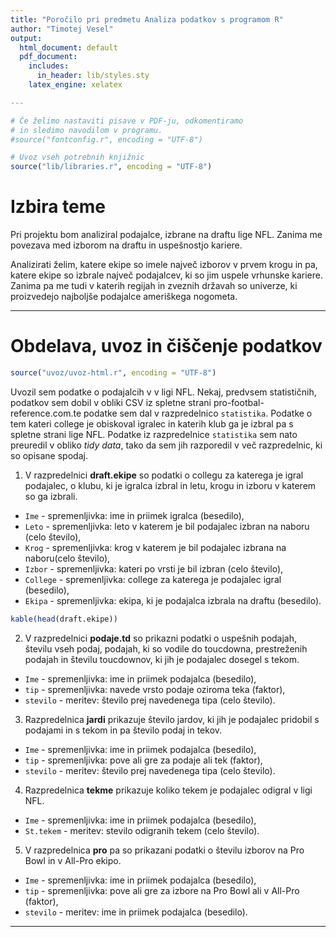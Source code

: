 ```yaml
---
title: "Poročilo pri predmetu Analiza podatkov s programom R"
author: "Timotej Vesel"
output:
  html_document: default
  pdf_document:
    includes:
      in_header: lib/styles.sty
    latex_engine: xelatex

---
```


```r
# Če želimo nastaviti pisave v PDF-ju, odkomentiramo
# in sledimo navodilom v programu.
#source("fontconfig.r", encoding = "UTF-8")

# Uvoz vseh potrebnih knjižnic
source("lib/libraries.r", encoding = "UTF-8")
```

# Izbira teme


Pri projektu bom analiziral podajalce, izbrane na draftu lige NFL. Zanima me povezava med izborom na draftu in uspešnostjo kariere.

Analizirati želim, katere ekipe so imele največ izborov v prvem krogu in pa, katere ekipe so izbrale največ podajalcev, ki so jim uspele vrhunske kariere.
Zanima pa me tudi v katerih regijah in zveznih državah so univerze, ki proizvedejo najboljše podajalce ameriškega nogometa.

***

# Obdelava, uvoz in čiščenje podatkov

```r
source("uvoz/uvoz-html.r", encoding = "UTF-8")
```

Uvozil sem podatke o podajalcih v v ligi NFL. Nekaj, predvsem statističnih, podatkov sem dobil v obliki CSV iz spletne strani pro-footbal-reference.com.te podatke sem dal v razpredelnico `statistika`. Podatke o tem kateri college je obiskoval igralec in katerih klub ga je izbral pa s spletne strani lige NFL. Podatke iz razpredelnice `statistika` sem nato preuredil v obliko *tidy data*, tako da sem jih razporedil v več razpredelnic, ki so opisane spodaj.

1. V razpredelnici **draft.ekipe** so podatki o collegu za katerega je igral podajalec, o klubu, ki je igralca izbral in letu, krogu in izboru v katerem so ga izbrali.
  - `Ime` - spremenljivka: ime in priimek igralca (besedilo),
  - `Leto` - spremenljivka: leto v katerem je bil podajalec izbran na naboru (celo število),
  - `Krog` - spremenljivka: krog v katerem je bil podajalec izbrana na naboru(celo število),
  - `Izbor` - spremenljivka: kateri po vrsti je bil izbran (celo število),
  - `College` - spremenljivka: college za katerega je podajalec igral (besedilo),
  - `Ekipa` - spremenljivka: ekipa, ki je podajalca izbrala na draftu (besedilo).
  
```r
kable(head(draft.ekipe))
```
  
  

2. V razpredelnici **podaje.td** so prikazni podatki o uspešnih podajah, številu vseh podaj, podajah, ki so vodile do toucdowna, prestreženih podajah in številu toucdownov, ki jih je podajalec dosegel s tekom. 
  - `Ime` - spremenljivka: ime in priimek podajalca (besedilo),
  - `tip` - spremenljivka: navede vrsto podaje oziroma teka (faktor),
  - `stevilo` - meritev: število prej navedenega tipa (celo število).

3. Razpredelnica **jardi** prikazuje število jardov, ki jih je podajalec pridobil s podajami in s tekom in pa število podaj in tekov.
  - `Ime` - spremenljivka: ime in priimek podajalca (besedilo),
  - `tip` - spremenljivka: pove ali gre za podaje ali tek (faktor),
  - `stevilo` - meritev: število prej navedenega tipa (celo število).

4. Razpredelnica **tekme** prikazuje koliko tekem je podajalec odigral v ligi NFL.
  - `Ime` - spremenljivka: ime in priimek podajalca (besedilo),
  - `St.tekem` - meritev: stevilo odigranih tekem (celo število).
  
5. V razpredelnica **pro** pa so prikazani podatki o številu izborov na Pro Bowl in v All-Pro ekipo.
  - `Ime` - spremenljivka: ime in priimek podajalca (besedilo),
  - `tip` - spremenljivka: pove ali gre za izbore na Pro Bowl ali v All-Pro (faktor),
  - `stevilo` - meritev: ime in priimek podajalca (besedilo).

***